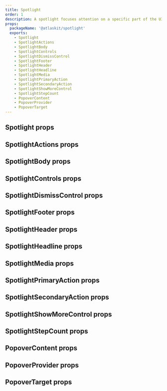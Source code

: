 ```yaml
---
title: Spotlight
order: 1
description: A spotlight focuses attention on a specific part of the UI, like a button or an icon.
props:
  packageName: '@atlaskit/spotlight'
  exports:
    - Spotlight
    - SpotlightActions
    - SpotlightBody
    - SpotlightControls
    - SpotlightDismissControl
    - SpotlightFooter
    - SpotlightHeader
    - SpotlightHeadline
    - SpotlightMedia
    - SpotlightPrimaryAction
    - SpotlightSecondaryAction
    - SpotlightShowMoreControl
    - SpotlightStepCount
    - PopoverContent
    - PopoverProvider
    - PopoverTarget
---
```


## Spotlight props

<TSMorphProps exportName="Spotlight" packageName="@atlaskit/spotlight" />

## SpotlightActions props

<TSMorphProps exportName="SpotlightActions" packageName="@atlaskit/spotlight" />

## SpotlightBody props

<TSMorphProps exportName="SpotlightBody" packageName="@atlaskit/spotlight" />

## SpotlightControls props

<TSMorphProps exportName="SpotlightControls" packageName="@atlaskit/spotlight" />

## SpotlightDismissControl props

<TSMorphProps exportName="SpotlightDismissControl" packageName="@atlaskit/spotlight" />

## SpotlightFooter props

<TSMorphProps exportName="SpotlightFooter" packageName="@atlaskit/spotlight" />

## SpotlightHeader props

<TSMorphProps exportName="SpotlightHeader" packageName="@atlaskit/spotlight" />

## SpotlightHeadline props

<TSMorphProps exportName="SpotlightHeadline" packageName="@atlaskit/spotlight" />

## SpotlightMedia props

<TSMorphProps exportName="SpotlightMedia" packageName="@atlaskit/spotlight" />

## SpotlightPrimaryAction props

<TSMorphProps exportName="SpotlightPrimaryAction" packageName="@atlaskit/spotlight" />

## SpotlightSecondaryAction props

<TSMorphProps exportName="SpotlightSecondaryAction" packageName="@atlaskit/spotlight" />

## SpotlightShowMoreControl props

<TSMorphProps exportName="SpotlightShowMoreControl" packageName="@atlaskit/spotlight" />

## SpotlightStepCount props

<TSMorphProps exportName="SpotlightStepCount" packageName="@atlaskit/spotlight" />

## PopoverContent props

<TSMorphProps exportName="PopoverContent" packageName="@atlaskit/spotlight" />

## PopoverProvider props

<TSMorphProps exportName="PopoverProvider" packageName="@atlaskit/spotlight" />

## PopoverTarget props

<TSMorphProps exportName="PopoverTarget" packageName="@atlaskit/spotlight" />
